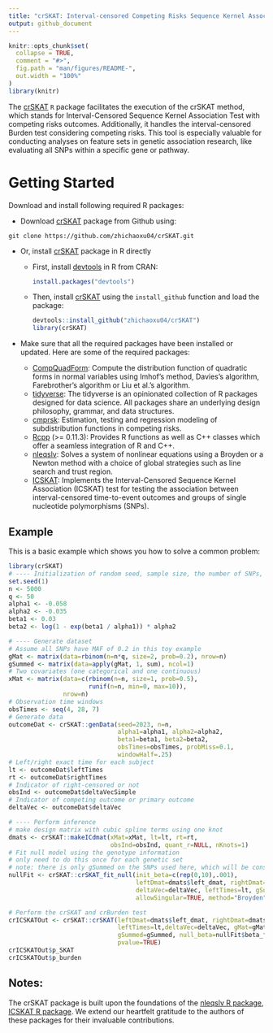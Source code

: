 ```yaml
---
title: "crSKAT: Interval-censored Competing Risks Sequence Kernel Association Test"
output: github_document
---
```


<!-- README.md is generated from README.Rmd. Please edit that file -->

```r
knitr::opts_chunk$set(
  collapse = TRUE,
  comment = "#>",
  fig.path = "man/figures/README-",
  out.width = "100%"
)
library(knitr)
```


<!-- badges: start -->
<!-- badges: end -->

The [crSKAT](https://github.com/zhichaoxu04/crSKAT) `R` package facilitates the execution of the crSKAT method, which stands for Interval-Censored Sequence Kernel Association Test with competing risks outcomes. Additionally, it handles the interval-censored Burden test considering competing risks. This tool is especially valuable for conducting analyses on feature sets in genetic association research, like evaluating all SNPs within a specific gene or pathway.


# Getting Started
Download and install following required R packages:

- Download [crSKAT](https://github.com/zhichaoxu04/crSKAT) package from Github using:

```
git clone https://github.com/zhichaoxu04/crSKAT.git
```

- Or, install [crSKAT](https://github.com/zhichaoxu04/crSKAT) package in R directly

  - First, install [devtools](https://devtools.r-lib.org) in R from CRAN:
    ```r
    install.packages("devtools")
    ```

  - Then, install [crSKAT](https://github.com/zhichaoxu04/crSKAT) using the `install_github` function and load the package:
    ```r
    devtools::install_github("zhichaoxu04/crSKAT")
    library(crSKAT)
    ```

- Make sure that all the required packages have been installed or updated. Here are some of the required packages:
  - [CompQuadForm](https://cran.r-project.org/web/packages/CompQuadForm/index.html): Compute the distribution function of quadratic forms in normal variables using Imhof's method, Davies's algorithm, Farebrother's algorithm or Liu et al.'s algorithm.
  - [tidyverse](https://www.tidyverse.org): The tidyverse is an opinionated collection of R packages designed for data science. All packages share an underlying design philosophy, grammar, and data structures.
  - [cmprsk](https://cran.r-project.org/web/packages/cmprsk/index.html): Estimation, testing and regression modeling of subdistribution functions in competing risks.
  - [Rcpp](https://cran.r-project.org/web/packages/Rcpp/index.html) (>= 0.11.3): Provides R functions as well as C++ classes which offer a seamless integration of R and C++.
  - [nleqslv](https://cran.r-project.org/web/packages/nleqslv/index.html): Solves a system of nonlinear equations using a Broyden or a Newton method with a choice of global strategies such as line search and trust region.
  - [ICSKAT](https://cran.r-project.org/web/packages/ICSKAT/index.html): Implements the Interval-Censored Sequence Kernel Association (ICSKAT) test for testing the association between interval-censored time-to-event outcomes and groups of single nucleotide polymorphisms (SNPs). 

## Example

This is a basic example which shows you how to solve a common problem:

```r
library(crSKAT)
# ---- Initialization of random seed, sample size, the number of SNPs, and parameters
set.seed(1)
n <- 5000
q <- 50
alpha1 <- -0.058
alpha2 <- -0.035
beta1 <- 0.03
beta2 <- log(1 - exp(beta1 / alpha1)) * alpha2

# ---- Generate dataset
# Assume all SNPs have MAF of 0.2 in this toy example
gMat <- matrix(data=rbinom(n=n*q, size=2, prob=0.2), nrow=n)
gSummed <- matrix(data=apply(gMat, 1, sum), ncol=1)
# Two covariates (one categorical and one continuous)
xMat <- matrix(data=c(rbinom(n=n, size=1, prob=0.5), 
                      runif(n=n, min=0, max=10)), 
               nrow=n)
# Observation time windows
obsTimes <- seq(4, 28, 7)
# Generate data
outcomeDat <- crSKAT::genData(seed=2023, n=n, 
                              alpha1=alpha1, alpha2=alpha2, 
                              beta1=beta1, beta2=beta2,
                              obsTimes=obsTimes, probMiss=0.1, 
                              windowHalf=.25)
# Left/right exact time for each subject
lt <- outcomeDat$leftTimes
rt <- outcomeDat$rightTimes
# Indicator of right-censored or not
obsInd <- outcomeDat$deltaVecSimple
# Indicator of competing outcome or primary outcome
deltaVec <- outcomeDat$deltaVec

# ---- Perform inference
# make design matrix with cubic spline terms using one knot
dmats <- crSKAT::makeICdmat(xMat=xMat, lt=lt, rt=rt, 
                            obsInd=obsInd, quant_r=NULL, nKnots=1)
# Fit null model using the genotype information 
# only need to do this once for each genetic set 
# note: there is only gSummed on the SNPs used here, which will be constant
nullFit <- crSKAT::crSKAT_fit_null(init_beta=c(rep(0,10),.001), 
                                   leftDmat=dmats$left_dmat, rightDmat=dmats$right_dmat,
                                   deltaVec=deltaVec, leftTimes=lt, gSummed=gSummed, 
                                   allowSingular=TRUE, method="Broyden")

# Perform the crSKAT and crBurden test
crICSKATOut <- crSKAT::crSKAT(leftDmat=dmats$left_dmat, rightDmat=dmats$right_dmat, 
                              leftTimes=lt,deltaVec=deltaVec, gMat=gMat, 
                              gSummed=gSummed, null_beta=nullFit$beta_fit, 
                              pvalue=TRUE)
crICSKATOut$p_SKAT
crICSKATOut$p_burden

```

## Notes:
The crSKAT package is built upon the foundations of the [nleqslv R package](https://cran.r-project.org/web/packages/nleqslv/index.html), [ICSKAT R package](https://cran.r-project.org/web/packages/ICSKAT/index.html). We extend our heartfelt gratitude to the authors of these packages for their invaluable contributions.


<!-- Interval-censored data is a category of failure time data, also known as time-to-event data, that is frequently encountered in contemporary genetic datasets such as the UK Biobank (UKB) and St. Jude Lifetime Cohort Study (SJLIFE). While many individuals are familiar with right-censored data, which is a type of interval-censored data, interval-censored data is not precisely known but is only known to fall within a specific range or interval (such as between 0 and 10, between 15 and 18, or between 30 and infinity). -->

<!-- The follow-up information for individuals in the UK Biobank (UKB) was gathered using questionnaires and sample assays conducted during visit assessments, which were subsequently linked to their medical records. Consequently, providing longitudinal data with time-stamped phenome-wide diagnosis information presents a challenge. Therefore, for some diseases, the onset can only be determined to lie within an interval between two assessments or before the first assessment, rather than being precisely observed, resulting in interval-censored failure times. -->

<!-- Competing risks occur when an individual may experience multiple events that could lead to failure, and these events may compete with each other to cause the failure. This means that the occurrence of one event may affect or impede the likelihood of another event happening. For instance, during the study period, some individuals may have passed away due to other causes, rendering them unable to experience the fracture event or survive until the end of the study period. -->

<!-- There exist some ad-hoc approaches for handling interval-censored data, such as converting the occurrence of the event into a binary outcome and utilizing binary outcome techniques (e.g., logistic regression), or estimating the occurrence time to fall in the middle of the interval and using right-censored survival analysis methods. Nevertheless, when competing outcomes are present, utilizing interval-censored methodology that accounts for these competing risks frequently results in improved operating characteristics, such as better control of the Type I error rate or increased power. -->

<!-- ## Installation -->

<!-- You can install the development version of crICSKAT from [GitHub](https://github.com/) with: -->

<!-- ``` r -->
<!-- # install.packages("devtools") -->
<!-- devtools::install_github("YJJimpp/crICSKAT") -->
<!-- ``` -->

<!-- ## Example -->

<!-- This is a basic example which shows you how to solve a common problem: -->

<!-- ```{r example} -->
<!-- library(crICSKAT) -->
<!-- ## basic example code -->
<!-- ``` -->

<!-- What is special about using `README.Rmd` instead of just `README.md`? You can include R chunks like so: -->

<!-- ```{r cars} -->
<!-- summary(cars) -->
<!-- ``` -->

<!-- You'll still need to render `README.Rmd` regularly, to keep `README.md` up-to-date. `devtools::build_readme()` is handy for this. You could also use GitHub Actions to re-render `README.Rmd` every time you push. An example workflow can be found here: <https://github.com/r-lib/actions/tree/v1/examples>. -->

<!-- You can also embed plots, for example: -->

<!-- ```{r pressure, echo = FALSE} -->
<!-- plot(pressure) -->
<!-- ``` -->

<!-- In that case, don't forget to commit and push the resulting figure files, so they display on GitHub and CRAN. -->
